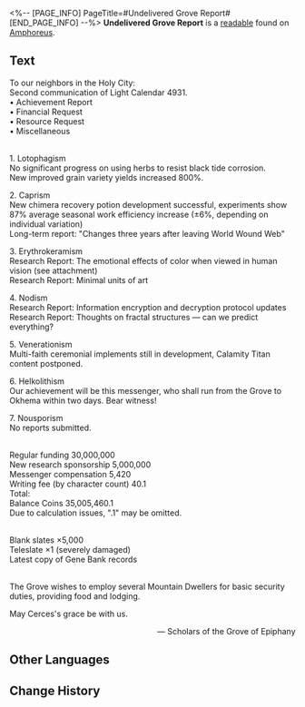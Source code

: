 <%-- [PAGE_INFO]
PageTitle=#Undelivered Grove Report#
[END_PAGE_INFO] --%>
{{Readable Infobox
|id           = 501
|partIds      = 190825
|title        = 
|image        = Item Undelivered Grove Report.png
|world        = Amphoreus
|parts        = 1
|author       = <!--to be added-->
|description  = A regular correspondence between the Grove of Epiphany and Okhema that was never delivered due to disasters.
|part1        = Undelivered Grove Report
|source1      = {{cx|Source missing}}
|characters   = 
|factions     = 
}}
'''Undelivered Grove Report''' is a [[readable]] found on [[Amphoreus]].
<!--
==Location==
{{Map Embed|<map name>|<marker id>}}
-->
==Text==
To our neighbors in the Holy City:<br />Second communication of Light Calendar 4931.<br />• Achievement Report<br />• Financial Request<br />• Resource Request<br />• Miscellaneous

{{Size|28|Achievement Report}}<br />1. Lotophagism<br />No significant progress on using herbs to resist black tide corrosion.<br />New improved grain variety yields increased 800%.

2. Caprism<br />New chimera recovery potion development successful, experiments show 87% average seasonal work efficiency increase (±6%, depending on individual variation)<br />Long-term report: "Changes three years after leaving World Wound Web"

3. Erythrokeramism<br />Research Report: The emotional effects of color when viewed in human vision (see attachment)<br />Research Report: Minimal units of art

4. Nodism<br />Research Report: Information encryption and decryption protocol updates<br />Research Report: Thoughts on fractal structures &mdash; can we predict everything?

5. Venerationism<br />Multi-faith ceremonial implements still in development, Calamity Titan content postponed.

6. Helkolithism<br />Our achievement will be this messenger, who shall run from the Grove to Okhema within two days. Bear witness!

7. Nousporism<br />No reports submitted.

{{Size|28|Financial Request}}<br />Regular funding 30,000,000<br />New research sponsorship 5,000,000<br />Messenger compensation 5,420<br />Writing fee (by character count) 40.1<br />Total:<br />Balance Coins 35,005,460.1<br />Due to calculation issues, ".1" may be omitted.

{{Size|28|Resource Request}}<br />Blank slates &times;5,000<br />Teleslate &times;1 (severely damaged)<br />Latest copy of Gene Bank records

{{Size|28|Other}}<br />The Grove wishes to employ several Mountain Dwellers for basic security duties, providing food and lodging.

May Cerces's grace be with us.<br /> <div align="right">&mdash; Scholars of the Grove of Epiphany</div>

<!--
==Trivia==
* 
-->
==Other Languages==
{{Other Languages
|en   = Undelivered Grove Report
|zhs  = 未寄出的树庭定期报告
|zht  = 未寄出的樹庭定期報告
|ja   = 送ることのできなかった樹庭の定期報告書
|ko   = 부치지 못한 나무 정원의 정기 보고서
|es   = Informe periódico no enviado del Soto
|fr   = Rapport du Bosquet non livré
|ru   = Неотправленный регулярный отчёт Рощи
|th   = รายงานประจำลานพฤกษ์ (ที่ยังไม่ได้ส่ง)
|vi   = Báo Cáo Điện Cây Định Kỳ Chưa Gửi
|de   = Nicht zugestellter Periodischer Bericht vom Hain
|id   = Laporan Berkala Grove yang Belum Dikirim
|pt   = Relatório Não Enviado Sobre o Bosque
}}

==Change History==
{{Change History|3.1}}